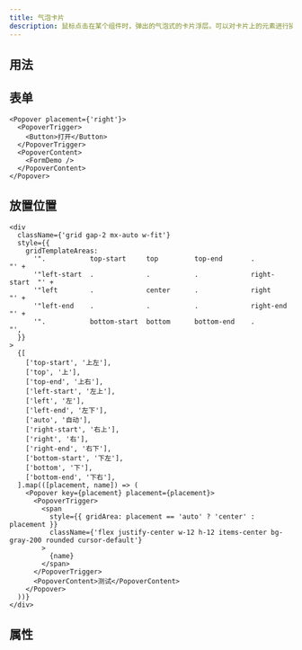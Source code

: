 ```yaml
---
title: 气泡卡片
description: 鼠标点击在某个组件时，弹出的气泡式的卡片浮层。可以对卡片上的元素进行操作。
---
```


## 用法

## 表单

```tsx preview editable
<Popover placement={'right'}>
  <PopoverTrigger>
    <Button>打开</Button>
  </PopoverTrigger>
  <PopoverContent>
    <FormDemo />
  </PopoverContent>
</Popover>
```

## 放置位置

```tsx preview editable
<div
  className={'grid gap-2 mx-auto w-fit'}
  style={{
    gridTemplateAreas:
      '".           top-start     top         top-end       .            "' +
      '"left-start  .             .           .             right-start  "' +
      '"left        .             center      .             right        "' +
      '"left-end    .             .           .             right-end    "' +
      '".           bottom-start  bottom      bottom-end    .            "',
  }}
>
  {[
    ['top-start', '上左'],
    ['top', '上'],
    ['top-end', '上右'],
    ['left-start', '左上'],
    ['left', '左'],
    ['left-end', '左下'],
    ['auto', '自动'],
    ['right-start', '右上'],
    ['right', '右'],
    ['right-end', '右下'],
    ['bottom-start', '下左'],
    ['bottom', '下'],
    ['bottom-end', '下右'],
  ].map(([placement, name]) => (
    <Popover key={placement} placement={placement}>
      <PopoverTrigger>
        <span
          style={{ gridArea: placement == 'auto' ? 'center' : placement }}
          className={'flex justify-center w-12 h-12 items-center bg-gray-200 rounded cursor-default'}
        >
          {name}
        </span>
      </PopoverTrigger>
      <PopoverContent>测试</PopoverContent>
    </Popover>
  ))}
</div>
```

## 属性

<PropsTable componentName="Popover" />
